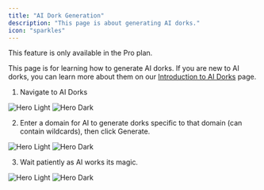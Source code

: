 ```yaml
---
title: "AI Dork Generation"
description: "This page is about generating AI dorks."
icon: "sparkles"
---
```


<Warning>This feature is only available in the Pro plan.</Warning>

This page is for learning how to generate AI dorks. If you are new to AI dorks, you can learn more about them on our [Introduction to AI Dorks](https://docs.dorki.io/google-dorks) page.

1. Navigate to AI Dorks

<img
  className="block dark:hidden"
  src="/images/ai-dorks/page.png"
  alt="Hero Light"
/>
<img
  className="hidden dark:block"
  src="/images/ai-dorks/page.png"
  alt="Hero Dark"
/>

2. Enter a domain for AI to generate dorks specific to that domain (can contain wildcards), then click Generate.

<img
  className="block dark:hidden"
  src="/images/ai-dorks/query.png"
  alt="Hero Light"
/>
<img
  className="hidden dark:block"
  src="/images/ai-dorks/query.png"
  alt="Hero Dark"
/>

3. Wait patiently as AI works its magic.

<img
  className="block dark:hidden"
  src="/images/ai-dorks/results.png"
  alt="Hero Light"
/>
<img
  className="hidden dark:block"
  src="/images/ai-dorks/results.png"
  alt="Hero Dark"
/>
